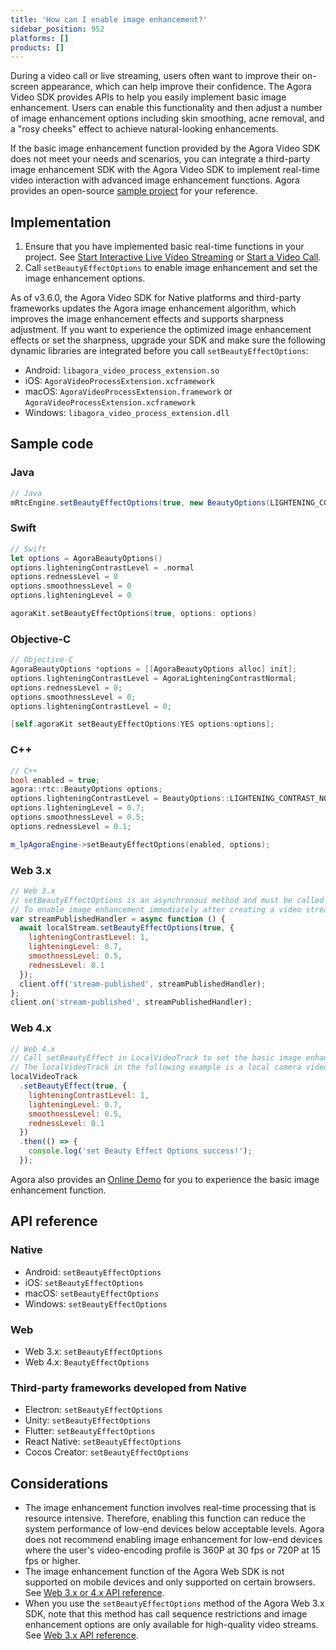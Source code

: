 ```yaml
---
title: 'How can I enable image enhancement?'
sidebar_position: 952
platforms: []
products: []
---
```



During a video call or live streaming, users often want to improve their on-screen appearance, which can help improve their confidence. The Agora Video SDK provides APIs to help you easily implement basic image enhancement. Users can enable this functionality and then adjust a number of image enhancement options including skin smoothing, acne removal, and a "rosy cheeks" effect to achieve natural-looking enhancements.

If the basic image enhancement function provided by the Agora Video SDK does not meet your needs and scenarios, you can integrate a third-party image enhancement SDK with the Agora Video SDK to implement real-time video interaction with advanced image enhancement functions. Agora provides an open-source <a href="https://github.com/AgoraIO/FaceUnity">sample project</a> for your reference.

## Implementation

1. Ensure that you have implemented basic real-time functions in your project. See [Start Interactive Live Video Streaming](/interactive-live-streaming/get-started/get-started-sdk) or [Start a Video Call](/video-calling/get-started/get-started-sdk).
2. Call `setBeautyEffectOptions` to enable image enhancement and set the image enhancement options.

As of v3.6.0, the Agora Video SDK for Native platforms and third-party frameworks updates the Agora image enhancement algorithm, which improves the image enhancement effects and supports sharpness adjustment. If you want to experience the optimized image enhancement effects or set the sharpness, upgrade your SDK and make sure the following dynamic libraries are integrated before you call <code>setBeautyEffectOptions</code>: 
- Android: <code>libagora_video_process_extension.so</code>
- iOS: <code>AgoraVideoProcessExtension.xcframework</code>
- macOS: <code>AgoraVideoProcessExtension.framework</code> or <code>AgoraVideoProcessExtension.xcframework</code>
- Windows: <code>libagora_video_process_extension.dll</code>

## Sample code

### Java

```java
// Java
mRtcEngine.setBeautyEffectOptions(true, new BeautyOptions(LIGHTENING_CONTRAST_NORMAL, 0.5F, 0.5F, 0.5F));
```

### Swift

```swift
// Swift
let options = AgoraBeautyOptions()
options.lighteningContrastLevel = .normal
options.rednessLevel = 0
options.smoothnessLevel = 0
options.lighteningLevel = 0

agoraKit.setBeautyEffectOptions(true, options: options)
```

### Objective-C

```objective-c
// Objective-C
AgoraBeautyOptions *options = [[AgoraBeautyOptions alloc] init];
options.lighteningContrastLevel = AgoraLighteningContrastNormal;
options.rednessLevel = 0;
options.smoothnessLevel = 0;
options.lighteningContrastLevel = 0;

[self.agoraKit setBeautyEffectOptions:YES options:options];
```

### C++

```cpp
// C++
bool enabled = true;
agora::rtc::BeautyOptions options;
options.lighteningContrastLevel = BeautyOptions::LIGHTENING_CONTRAST_NORMAL;
options.lighteningLevel = 0.7;
options.smoothnessLevel = 0.5;
options.rednessLevel = 0.1;

m_lpAgoraEngine->setBeautyEffectOptions(enabled, options);
```

### Web 3.x

```js
// Web 3.x
// setBeautyEffectOptions is an asynchronous method and must be called with Promise or async/await keywords.
// To enable image enhancement immediately after creating a video stream, you can call setBeautyEffectOptions in the Client.on("stream-published") callback.
var streamPublishedHandler = async function () {
  await localStream.setBeautyEffectOptions(true, {
    lighteningContrastLevel: 1,
    lighteningLevel: 0.7,
    smoothnessLevel: 0.5,
    rednessLevel: 0.1
  });
  client.off('stream-published', streamPublishedHandler);
};
client.on('stream-published', streamPublishedHandler);
```

### Web 4.x

```js
// Web 4.x
// Call setBeautyEffect in LocalVideoTrack to set the basic image enhancement function.
// The localVideoTrack in the following example is a local camera video track object created with AgoraRTC.createCameraVideoTrack.
localVideoTrack
  .setBeautyEffect(true, {
    lighteningContrastLevel: 1,
    lighteningLevel: 0.7,
    smoothnessLevel: 0.5,
    rednessLevel: 0.1
  })
  .then(() => {
    console.log('set Beauty Effect Options success!');
  });
```

Agora also provides an [Online Demo](https://webdemo.agora.io/agora-websdk-api-example-4.x/videoBeautyEffect/index.html) for you to experience the basic image enhancement function.

<a name="ref"></a>
## API reference

### Native

- Android: <Link to="{{GLOBAL.API_REF_ANDROID_PREVIOUS_ROOT}}/classio_1_1agora_1_1rtc_1_1_rtc_engine.html#aa9327de4fb0c29f840b1e68ca2e83fc6">`setBeautyEffectOptions`</Link>
- iOS: <Link to="{{GLOBAL.API_REF_IOS_PREVIOUS_ROOT}}/Classes/AgoraRtcEngineKit.html?platform=iOS#//api/name/setBeautyEffectOptions:options:">`setBeautyEffectOptions`</Link>
- macOS: <Link to="{{GLOBAL.API_REF_MACOS_PREVIOUS_ROOT}}/Classes/AgoraRtcEngineKit.html?platform=macOS#//api/name/setBeautyEffectOptions:options:">`setBeautyEffectOptions`</Link>
- Windows: <Link to="{{Global.API_REF_CPP_PREVIOUS_ROOT}}/classagora_1_1rtc_1_1_i_rtc_engine.html?platform=Windows#a5899cc462e5250028c9afada4df98d48">`setBeautyEffectOptions`</Link>

### Web

- Web 3.x: <Link to="{{GLOBAL.API_REF_WEB_PREVIOUS_ROOT}}/interfaces/agorartc.stream.html?platform=Web#setbeautyeffectoptions">`setBeautyEffectOptions`</Link>
- Web 4.x: <Link to="{{Global.API_REF_WEB_ROOT}}/interfaces/ilocalvideotrack.html#setbeautyeffect">`BeautyEffectOptions`</Link>

### Third-party frameworks developed from Native

- Electron: <Link to="{{Global.API_REF_ELECTRON_PREVIOUS_ROOT}}/classes/agorartcengine.html?platform=Electron#setbeautyeffectoptions">`setBeautyEffectOptions`</Link>
- Unity: <Link to="{{Global.API_REF_UNITY_PREVIOUS_ROOT}}/classagora__gaming__rtc_1_1_i_rtc_engine.html?platform=Unity#ad9c5e1a032d8c81c8e2a416a83ca0904">`setBeautyEffectOptions`</Link>
- Flutter: <Link to="{{Global.API_REF_FLUTTER_PREVIOUS_ROOT}}/class_irtcengine.html#api_setbeautyeffectoptions">`setBeautyEffectOptions`</Link>
- React Native: <Link to="{{Global.API_REF_RN_PREVIOUS_ROOT}}/classes/rtcengine.html?platform=React%20Native#setbeautyeffectoptions">`setBeautyEffectOptions`</Link>
- Cocos Creator: <Link to="{{Global.API_REF_ROOT}}/cocos-creator/1.3.1_3.x/modules/agora.html?platform=Cocos%20Creator#setbeautyeffectoptions">`setBeautyEffectOptions`</Link>

## Considerations

- The image enhancement function involves real-time processing that is resource intensive. Therefore, enabling this function can reduce the system performance of low-end devices below acceptable levels.
  Agora does not recommend enabling image enhancement for low-end devices where the user's video-encoding profile is 360P at 30 fps or 720P at 15 fps or higher.
- The image enhancement function of the Agora Web SDK is not supported on mobile devices and only supported on certain browsers. See [Web 3.x or 4.x API reference](#ref).
- When you use the `setBeautyEffectOptions` method of the Agora Web 3.x SDK, note that this method has call sequence restrictions and image enhancement options are only available for high-quality video streams. See [Web 3.x API reference](#ref).
